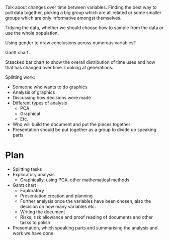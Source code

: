 Talk about changes over time between variables. Finding the best way to pull data together, picking a big group which are all related or some smaller groups which are only informative amongst themselves.

Tidying the data, whether we should choose how to sample from the data or use the whole population.

Using gender to draw conclusions across numerous variables?

Gantt chart.

Stsacked bar chart to show the overall distribution of time uses and how that has changed over time. Looking at generations.

Splitting work:

+ Someone who wants to do graphics
+ Analysis of graphics
+ Discussing how decisions were made
+ Different types of analysis
	+ PCA
	+ Graphical
	+ Etc.
+ Who will build the document and put the pieces together
+ Presentation should be put together as a group to divide up speaking parts

# Plan

+ Splitting tasks
+ Exploratory analysis
	+ Graphically, using PCA, other mathematical methods
+ Gantt chart
	+ Exploratory
	+ Presentation creation and planning
	+ Further analysis once the variables have been chosen, also the decision on how many variables etc.
	+ Writing the document
	+ Risks, risk allowance and proof reading of documents and other tasks to polish
+ Presentation, which speaking parts and summarising the analysis and work we have done